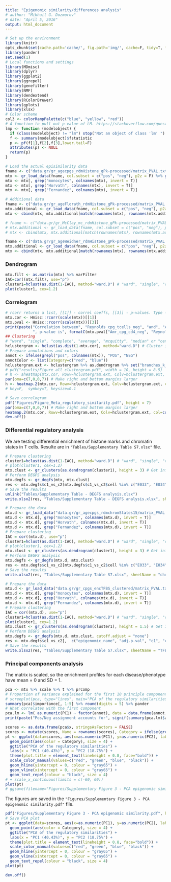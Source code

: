```yaml
---
title: "Epigenomic similarity/differences analysis"
# author: "Mikhail G. Dozmorov"
# date: "April 5, 2016"
output: html_document
---
```


```r
# Set up the environment
library(knitr) 
opts_chunk$set(cache.path='cache/', fig.path='img/', cache=F, tidy=T, fig.keep='high', dpi=100,  echo=F, autodep=T, width=200, warning=FALSE, comment=NA, results='hide', eval=TRUE) # Need to explicitly set eval=TRUE for chunks
library(pander)
set.seed(1)
# Local functions and settings
library(MDmisc)
library(dplyr)
library(ggplot2)
library(ggrepel)
library(genefilter)
library(NMF)
library(dendextend)
library(RColorBrewer)
library(gplots)
library(xlsx)
# Color scheme
col3 <- colorRampPalette(c("blue", "yellow", "red"))
# A function to pull out p-value of LM. https://stackoverflow.com/questions/5587676/pull-out-p-values-and-r-squared-from-a-linear-regression
lmp <- function (modelobject) {
  if (class(modelobject) != "lm") stop("Not an object of class 'lm' ")
  f <- summary(modelobject)$fstatistic
  p <- pf(f[1],f[2],f[3],lower.tail=F)
  attributes(p) <- NULL
  return(p)
}
```


```r
# Load the actual episimilarity data
fname <- c("data.gr/gr_agecpgs_rdmHistone_gPk-processed/matrix_PVAL.txt")#, "data.gr/gr_agecpgs_rdmDNase_gPk-imputed/matrix_PVAL.txt")
mtx <- gr_load_data(fname, col.subset = c("pos", "neg"), p2z = F) %>% gr_transform()
mtx <- mtx[, grep("monocytes", colnames(mtx), invert = T)]
mtx <- mtx[, grep("Horvath", colnames(mtx), invert = T)]
mtx <- mtx[, grep("Fernandez", colnames(mtx), invert = T)]
```


```r
# Additional data
fname <- c("data.gr/gr_ageFlorath_rdmHistone_gPk-processed/matrix_PVAL.txt")#, "data.gr/gr_agecpgs_rdmDNase_gPk-imputed/matrix_PVAL.txt")
mtx.additional <- gr_load_data(fname, col.subset = c("pos", "neg"), p2z = F) %>% gr_transform()
mtx <- cbind(mtx, mtx.additional[match(rownames(mtx), rownames(mtx.additional)), ] )

# fname <- c("data.gr/gr_McClay_mc_rdmHistone_gPk-processed/matrix_PVAL.txt")#, "data.gr/gr_agecpgs_rdmDNase_gPk-imputed/matrix_PVAL.txt")
# mtx.additional <- gr_load_data(fname, col.subset = c("pos", "neg"), p2z = F) %>% gr_transform()
# mtx <- cbind(mtx, mtx.additional[match(rownames(mtx), rownames(mtx.additional)), ] )

fname <- c("data.gr/gr_ageWeidner_rdmHistone_gPk-processed/matrix_PVAL.txt")#, "data.gr/gr_agecpgs_rdmDNase_gPk-imputed/matrix_PVAL.txt")
mtx.additional <- gr_load_data(fname, col.subset = c("pos", "neg"), p2z = F) %>% gr_transform()
mtx <- cbind(mtx, mtx.additional[match(rownames(mtx), rownames(mtx.additional)), ] )
```

### Dendrogram

```r
mtx.filt <- as.matrix(mtx) %>% varFilter
IAC=cor((mtx.filt), use="p")
cluster1=hclust(as.dist(1-IAC), method="ward.D") # "ward", "single", "complete", "average", "mcquitty", "median" or "centroid".
plot(cluster1, cex=1.2)
```

### Correlogram

```r
# rcorr returns a list, [[1]] - correl coeffs, [[3]] - p-values. Type - pearson/spearman
mtx.cor <- Hmisc::rcorr(scale(mtx))[[1]]
mtx.pval <- Hmisc::rcorr(scale(mtx))[[3]]
print(paste("Correlation between", "Reynolds_cpg_tcells_neg", "and", "Amr_cpg_cd4_neg", "is", mtx.cor["Amr_cpg_cd4_neg", "Reynolds_cpg_tcells_neg"], 
            ", p-value is", formatC(mtx.pval["Amr_cpg_cd4_neg", "Reynolds_cpg_tcells_neg"], format = "e", digits = 2 )))
## Clustering
# "ward", "single", "complete", "average", "mcquitty", "median" or "centroid".
hclustergram <- hclust(as.dist(1-mtx.cor), method="ward.D") # Cluster it
# Prepare annotations and colors
annot <- ifelse(grepl("pos", colnames(mtx)), "POS", "NEG")
annotColor <- list(Category=c("red", "blue"))
hclustergram.ext <- hclustergram %>% as.dendrogram %>% set("branches_k_color", k = 2) %>% set("branches_lwd", 2) %>% ladderize
# pdf("results/Figure_all_clustergram.pdf", width = 10, height = 8.5)
# h <- aheatmap(mtx.cor, Rowv=hclustergram.ext, Colv=hclustergram.ext, color=col3(20), annCol=annot, annColors = annotColor, fontsize = 10, cexRow = 1, cexCol = 1)
par(oma=c(7,0,0,7)) # Make right and bottom margins larger
h <- heatmap.2(mtx.cor, Rowv=hclustergram.ext, Colv=hclustergram.ext, col=col3(20),  density.info="none", trace="none", cexCol=1, cexRow=1, cellnote=formatC(mtx.cor, format="f", digits=2), notecex=0.8, notecol='black')
# key=F,  symkey=T, keysize=0.1      
```

```r
# Save correlogram
pdf("Figures/Figure_Meta_regulatory_similarity.pdf", height = 7)
par(oma=c(7,0,0,7)) # Make right and bottom margins larger
heatmap.2(mtx.cor, Rowv=hclustergram.ext, Colv=hclustergram.ext, col=col3(20),  density.info="none", trace="none", cexCol=1, cexRow=1) #, cellnote=formatC(mtx.cor, format="f", digits=2), notecex=0.8, notecol='black')
dev.off()
```

### Differential regulatory analysis

We are testing differential enrichment of histone marks and chromatin states in T cells. Resulte are in `"Tables/Supplementary Table S7.xlsx"` file.

```r
# Prepare clustering
cluster1=hclust(as.dist(1-IAC), method="ward.D") # "ward", "single", "complete", "average", "mcquitty", "median" or "centroid".
# plot(cluster1, cex=1.2)
mtx.clust <- gr_clusters(as.dendrogram(cluster1), height = 3) # Get info about two clusters
# Perform DEGFS analysis
mtx.degfs <- gr_degfs(mtx, mtx.clust)
res <- mtx.degfs$c1_vs_c2[mtx.degfs$c1_vs_c2$cell %in% c("E033", "E034", "E037", "E038", "E039", "E040", "E041", "E042", "E043", "E044", "E045", "E047", "E048", "E062"),  c("epigenomic_name", "adj.p.val", "c1", "c2", "cell", "cell_desc", "factor", "factor_desc")]
# Save the results
unlink("Tables/Supplementary Table - DEGFS analysis.xlsx")
write.xlsx2(res, "Tables/Supplementary Table - DEGFS analysis.xlsx", sheetName = "Histone", append = TRUE)
```

```r
# Prepare the data
mtx.d <- gr_load_data("data.gr/gr_agecpgs_rdmchromStates15/matrix_PVAL.txt", col.subset = c("pos", "neg"), p2z = F) %>% gr_transform()
mtx.d <- mtx.d[, grep("monocytes", colnames(mtx.d), invert = T)]
mtx.d <- mtx.d[, grep("Horvath", colnames(mtx.d), invert = T)]
mtx.d <- mtx.d[, grep("Fernandez", colnames(mtx.d), invert = T)]
# Prepare clustering
IAC = cor((mtx.d), use="p")
cluster1=hclust(as.dist(1-IAC), method="ward.D") # "ward", "single", "complete", "average", "mcquitty", "median" or "centroid".
# plot(cluster1, cex=1.2)
mtx.clust <- gr_clusters(as.dendrogram(cluster1), height = 3) # Get info about two clusters
# Perform DEGFS analysis
mtx.degfs <- gr_degfs(mtx.d, mtx.clust)
res <- mtx.degfs$c1_vs_c2[mtx.degfs$c1_vs_c2$cell %in% c("E033", "E034", "E037", "E038", "E039", "E040", "E041", "E042", "E043", "E044", "E045", "E047", "E048", "E062"),  c("epigenomic_name", "adj.p.val", "c1", "c2", "cell", "cell_desc", "factor", "factor_desc")]
# Save the results
write.xlsx2(res, "Tables/Supplementary Table S7.xlsx", sheetName = "chromStates", append = TRUE)
```

```r
# Prepare the data
mtx.d <- gr_load_data("data.gr/gr_cpgs_encTFBS_clustered/matrix_PVAL.txt", col.subset = c("pos", "neg"), p2z = F) %>% gr_transform()
mtx.d <- mtx.d[, grep("monocytes", colnames(mtx.d), invert = T)]
mtx.d <- mtx.d[, grep("Horvath", colnames(mtx.d), invert = T)]
mtx.d <- mtx.d[, grep("Fernandez", colnames(mtx.d), invert = T)]
# Prepare clustering
IAC = cor((mtx.d), use="p")
cluster1=hclust(as.dist(1-IAC), method="ward.D") # "ward", "single", "complete", "average", "mcquitty", "median" or "centroid".
plot(cluster1, cex=1.2)
mtx.clust <- gr_clusters(as.dendrogram(cluster1), height = 1.5) # Get info about two clusters
# Perform DEGFS analysis
mtx.degfs <- gr_degfs(mtx.d, mtx.clust, cutoff.adjust = "none")
res <- mtx.degfs$c1_vs_c2[,  c("epigenomic_name", "adj.p.val", "c1", "c2", "cell", "cell_desc", "factor", "factor_desc")]
# Save the results
write.xlsx2(res, "Tables/Supplementary Table S7.xlsx", sheetName = "TFBSs", append = TRUE)
```

### Principal components analysis

The matrix is scaled, so the enrichment profiles for each disease/phenotype have mean = 0 and SD = 1. 

```r
pca <- mtx %>% scale %>% t %>% prcomp
# Proportion of variance explained for the first 10 principle components, and a plot of the variance against the number of the principal components (screeploFirst two principal components
# screeplot(pca, type="lines", main="PCA of the regulatory similarities")
summary(pca)$importance[, 1:5] %>% round(digits = 5) %>% pander
# What correlates with the first component
pca.lm <- lm( as.numeric(PC1) ~ factor(annot), data = data.frame(annot, pca$x, stringsAsFactors = FALSE))
print(paste("Pos/Neg assignment accounts for", signif(summary(pca.lm)$adj.r.squared, 5), "variability explained by the first principle component, p-value", formatC(lmp(pca.lm), format="e", digits=3)))
```

```r
scores <- as.data.frame(pca$x, stringsAsFactors = FALSE)
scores <- mutate(scores, Name = rownames(scores), Category = ifelse(grepl("pos", rownames(scores)), "POS", "NEG"))
pt <- ggplot(data=scores, aes(x=as.numeric(PC1), y=as.numeric(PC2), label=Name)) +
  geom_point(aes(color = Category), size = 4) +
  ggtitle("PCA of the regulatory similarities") + 
  labs(x = "PC1 (40.43%)", y = "PC2 (18.75%") +
  theme(plot.title = element_text(lineheight = 0.8, face="bold")) +
  scale_color_manual(values=c("red", "green", "blue", "black")) +
  geom_hline(yintercept = 0, colour = "gray65") +
  geom_vline(xintercept = 0, colour = "gray65") +
  geom_text_repel(colour = "black", size = 4) 
# + scale_x_continuous(limits = c(-60, 60))
plot(pt)
# ggsave(filename="Figures/Supplementary Figure 3 - PCA epigenomic similarity.pdf", plot=pt, height = 9)
```

The figures are saved in the `"Figures/Supplementary Figure 3 - PCA epigenomic similarity.pdf"` file.

```r
pdf("Figures/Supplementary Figure 3 - PCA epigenomic similarity.pdf", height = 7)
# Save PCA plot
pt <- ggplot(data=scores, aes(x=as.numeric(PC1), y=as.numeric(PC2), label=Name)) +
  geom_point(aes(color = Category), size = 4) +
  ggtitle("PCA of the regulatory similarities") + 
  labs(x = "PC1 (40.43%)", y = "PC2 (18.75%") +
  theme(plot.title = element_text(lineheight = 0.8, face="bold")) +
  scale_color_manual(values=c("red", "green", "blue", "black")) +
  geom_hline(yintercept = 0, colour = "gray65") +
  geom_vline(xintercept = 0, colour = "gray65") +
  geom_text_repel(colour = "black", size = 4) 
plot(pt)

dev.off()
```

